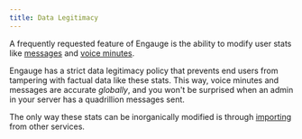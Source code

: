 ```yaml
---
title: Data Legitimacy
---
```


A frequently requested feature of Engauge is the ability to modify user stats
like [messages](/overview/messages) and [voice minutes](/overview/voice).

Engauge has a strict data legitimacy policy that prevents end users from
tampering with factual data like these stats. This way, voice minutes and
messages are accurate _globally_, and you won't be surprised when an admin in
your server has a quadrillion messages sent.

The only way these stats can be inorganically modified is through
[importing](/setup/import) from other services.
